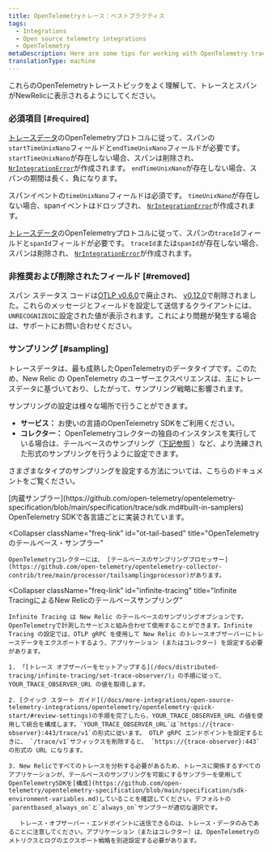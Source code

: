 ```yaml
---
title: OpenTelemetryトレース：ベストプラクティス
tags:
  - Integrations
  - Open source telemetry integrations
  - OpenTelemetry
metaDescription: Here are some tips for working with OpenTelemetry traces and New Relic.
translationType: machine
---
```


これらのOpenTelemetryトレーストピックをよく理解して、トレースとスパンがNewRelicに表示されるようにしてください。

### 必須項目 [#required]

[トレースデータ](https://github.com/open-telemetry/opentelemetry-proto/blob/74e38fb4882dd500d77b757d44e97de296c65b05/opentelemetry/proto/trace/v1/trace.proto#L145-L159)のOpenTelemetryプロトコルに従って、スパンの`startTimeUnixNano`フィールドと`endTimeUnixNano`フィールドが必要です。 `startTimeUnixNano`が存在しない場合、スパンは削除され、 [`NrIntegrationError`](/docs/telemetry-data-platform/manage-data/nrintegrationerror/)が作成されます。 `endTimeUnixNano`が存在しない場合、スパンの期間は長く、負になります。

スパンイベントの`timeUnixNano`フィールドは必須です。 `timeUnixNano`が存在しない場合、spanイベントはドロップされ、 [`NrIntegrationError`](/docs/telemetry-data-platform/manage-data/nrintegrationerror/)が作成されます。

[トレースデータ](https://github.com/open-telemetry/opentelemetry-proto/blob/74e38fb4882dd500d77b757d44e97de296c65b05/opentelemetry/proto/trace/v1/trace.proto#L73-L84)のOpenTelemetryプロトコルに従って、スパンの`traceId`フィールドと`spanId`フィールドが必要です。 `traceId`または`spanId`が存在しない場合、スパンは削除され、 [`NrIntegrationError`](/docs/telemetry-data-platform/manage-data/nrintegrationerror/)が作成されます。

### 非推奨および削除されたフィールド [#removed]

スパン ステータス コードは[OTLP v0.6.0](https://github.com/open-telemetry/opentelemetry-proto/releases/tag/v0.6.0)で廃止され、 [v0.12.0](https://github.com/open-telemetry/opentelemetry-proto/releases/tag/v0.12.0)で削除されました。これらのメッセージとフィールドを設定して送信するクライアントには、 `UNRECOGNIZED`に設定された値が表示されます。これにより問題が発生する場合は、サポートにお問い合わせください。

### サンプリング [#sampling]

トレースデータは、最も成熟したOpenTelemetryのデータタイプです。このため、New Relic の OpenTelemetry のユーザーエクスペリエンスは、主にトレースデータに基づいており、したがって、サンプリング戦略に影響されます。

サンプリングの設定は様々な場所で行うことができます。

* **サービス：** お使いの言語のOpenTelemetry SDKをご利用ください。
* **コレクター：** OpenTelemetryコレクターの独自のインスタンスを実行している場合は、テールベースのサンプリング（[下記参照](#infinite-tracing) ）など、より洗練された形式のサンプリングを行うように設定できます。

さまざまなタイプのサンプリングを設定する方法については、こちらのドキュメントをご覧ください。

<CollapserGroup>
  <Collapser
    className="freq-link"
    id="built-in"
    title="OpenTelemetry内蔵サンプラー"
  >
    [内蔵サンプラー](https://github.com/open-telemetry/opentelemetry-specification/blob/main/specification/trace/sdk.md#built-in-samplers) OpenTelemetry SDKで各言語ごとに実装されています。
  </Collapser>

  <Collapser
    className="freq-link"
    id="ot-tail-based"
    title="OpenTelemetryのテールベース・サンプラー"
  >
    OpenTelemetryコレクターには、 [テールベースのサンプリングプロセッサー](https://github.com/open-telemetry/opentelemetry-collector-contrib/tree/main/processor/tailsamplingprocessor)があります。
  </Collapser>

  <Collapser
    className="freq-link"
    id="infinite-tracing"
    title="Infinite TracingによるNew Relicのテールベースサンプリング"
  >
    Infinite Tracing は New Relic のテールベースのサンプリングオプションです。OpenTelemetryで計測したサービスと組み合わせて使用することができます。Infinite Tracing の設定では、OTLP gRPC を使用して New Relic のトレースオブザーバーにトレースデータをエクスポートするよう、アプリケーション (またはコレクター) を設定する必要があります。

    1. 「[トレース オブザーバーをセットアップする](/docs/distributed-tracing/infinite-tracing/set-trace-observer/)」の手順に従って、YOUR_TRACE_OBSERVER_URL の値を取得します。

    2. [クイック スタート ガイド](/docs/more-integrations/open-source-telemetry-integrations/opentelemetry/opentelemetry-quick-start/#review-settings)の手順を完了したら、YOUR_TRACE_OBSERVER_URL の値を使用して統合を構成します。`YOUR_TRACE_OBSERVER_URL`は`https://{trace-observer}:443/trace/v1`の形式に従います。 OTLP gRPC エンドポイントを設定するときに、 `/trace/v1`サフィックスを削除すると、 `https://{trace-observer}:443`の形式の URL になります。

    3. New Relicですべてのトレースを分析する必要があるため、トレースに関係するすべてのアプリケーションが、テールベースのサンプリングを可能にするサンプラーを使用してOpenTelemetrySDKを[構成](https://github.com/open-telemetry/opentelemetry-specification/blob/main/specification/sdk-environment-variables.md)していることを確認してください。デフォルトの`parentbased_always_on`と`always_on`サンプラーが適切な選択です。

       トレース・オブザーバー・エンドポイントに送信できるのは、トレース・データのみであることに注意してください。アプリケーション（またはコレクター）は、OpenTelemetryのメトリクスとログのエクスポート戦略を別途設定する必要があります。
  </Collapser>
</CollapserGroup>